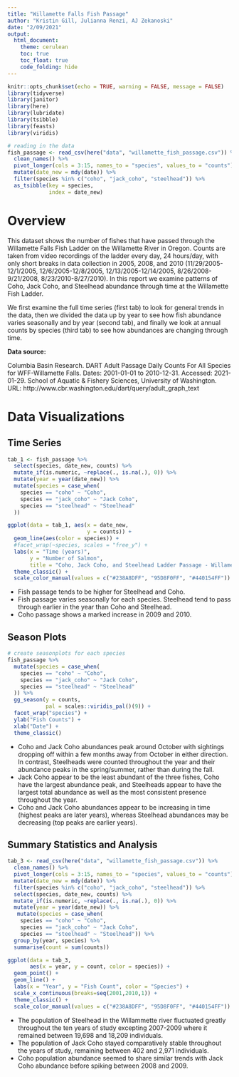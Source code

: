```yaml
---
title: "Willamette Falls Fish Passage"
author: "Kristin Gill, Julianna Renzi, AJ Zekanoski"
date: "2/09/2021"
output: 
  html_document:
    theme: cerulean
    toc: true
    toc_float: true
    code_folding: hide
---
```


```r
knitr::opts_chunk$set(echo = TRUE, warning = FALSE, message = FALSE)
library(tidyverse)
library(janitor)
library(here)
library(lubridate)
library(tsibble)
library(feasts)
library(viridis)
```

```r
# reading in the data
fish_passage <- read_csv(here("data", "willamette_fish_passage.csv")) %>% 
  clean_names() %>% 
  pivot_longer(cols = 3:15, names_to = "species", values_to = "counts")  %>% 
  mutate(date_new = mdy(date)) %>% 
  filter(species %in% c("coho", "jack_coho", "steelhead")) %>% 
  as_tsibble(key = species, 
             index = date_new)

```

# Overview {.tabset}

This dataset shows the number of fishes that have passed through the Willamette Falls Fish Ladder on the Willamette River in Oregon. Counts are taken from video recordings of the ladder every day, 24 hours/day, with only short breaks in data collection in 2005, 2008, and 2010 (11/29/2005-12/1/2005, 12/6/2005-12/8/2005, 12/13/2005-12/14/2005, 8/26/2008-9/21/2008, 8/23/2010-8/27/2010). In this report we examine patterns of Coho, Jack Coho, and Steelhead abundance through time at the Willamette Fish Ladder. 

We first examine the full time series (first tab) to look for general trends in the data, then we divided the data up by year to see how fish abundance varies seasonally and by year (second tab), and finally we look at annual counts by species (third tab) to see how abundances are changing through time.


**Data source: ** 

Columbia Basin Research. DART Adult Passage Daily Counts For All Species for WFF-Willamette Falls. Dates: 2001-01-01 to 2010-12-31. Accessed: 2021-01-29. School of Aquatic & Fishery Sciences, University of Washington. URL: http://www.cbr.washington.edu/dart/query/adult_graph_text 


# Data Visualizations {.tabset}
## Time Series
```r
tab_1 <- fish_passage %>% 
  select(species, date_new, counts) %>% 
  mutate_if(is.numeric, ~replace(., is.na(.), 0)) %>% 
  mutate(year = year(date_new)) %>% 
  mutate(species = case_when(
    species == "coho" ~ "Coho",
    species == "jack_coho" ~ "Jack Coho",
    species == "steelhead" ~ "Steelhead"
  ))

ggplot(data = tab_1, aes(x = date_new,
                         y = counts)) +
  geom_line(aes(color = species)) +
  #facet_wrap(~species, scales = "free_y") +
  labs(x = "Time (years)",
       y = "Number of Salmon",
       title = "Coho, Jack Coho, and Steelhead Ladder Passage - Willamette River, Oregon") +
  theme_classic() +
  scale_color_manual(values = c("#238A8DFF", "95D8F0FF", "#440154FF"))
```
- Fish passage tends to be higher for Steelhead and Coho.
- Fish passage varies seasonally for each species. Steelhead tend to pass through earlier in the year than Coho and Steelhead.
- Coho passage shows a marked increase in 2009 and 2010.

## Season Plots

```r
# create seasonplots for each species
fish_passage %>% 
  mutate(species = case_when(
    species == "coho" ~ "Coho",
    species == "jack_coho" ~ "Jack Coho",
    species == "steelhead" ~ "Steelhead"
  )) %>% 
  gg_season(y = counts,
            pal = scales::viridis_pal()(9)) +
  facet_wrap("species") +
  ylab("Fish Counts") +
  xlab("Date") +
  theme_classic()
```
- Coho and Jack Coho abundances peak around October with sightings dropping off within a few months away from October in either direction. In contrast, Steelheads were counted throughout the year and their abundance peaks in the spring/summer, rather than during the fall.
- Jack Coho appear to be the least abundant of the three fishes, Coho have the largest abundance peak, and Steelheads appear to have the largest total abundance as well as the most consistent presence throughout the year.
- Coho and Jack Coho abundances appear to be increasing in time (highest peaks are later years), whereas Steelhead abundances may be decreasing (top peaks are earlier years).

## Summary Statistics and Analysis
```r
tab_3 <- read_csv(here("data", "willamette_fish_passage.csv")) %>% 
  clean_names() %>% 
  pivot_longer(cols = 3:15, names_to = "species", values_to = "counts")  %>% 
  mutate(date_new = mdy(date)) %>% 
  filter(species %in% c("coho", "jack_coho", "steelhead")) %>% 
  select(species, date_new, counts) %>% 
  mutate_if(is.numeric, ~replace(., is.na(.), 0)) %>% 
  mutate(year = year(date_new)) %>% 
   mutate(species = case_when(
    species == "coho" ~ "Coho",
    species == "jack_coho" ~ "Jack Coho",
    species == "steelhead" ~ "Steelhead")) %>% 
  group_by(year, species) %>% 
  summarise(count = sum(counts))

```


```r
ggplot(data = tab_3,
       aes(x = year, y = count, color = species)) +
  geom_point() +
  geom_line() +
  labs(x = "Year", y = "Fish Count", color = "Species") +
  scale_x_continuous(breaks=seq(2001,2010,1)) +
  theme_classic() +
  scale_color_manual(values = c("#238A8DFF", "95D8F0FF", "#440154FF"))
```

- The population of Steelhead in the Willammette river fluctuated greatly throughout the ten years of study excepting 2007-2009 where it remained between 19,698 and 18,209 individuals.
- The population of Jack Coho stayed comparatively stable throughout the years of study, remaining between 402 and 2,971 individuals.
- Coho population abundance seemed to share similar trends with Jack Coho abundance before spiking between 2008 and 2009. 
